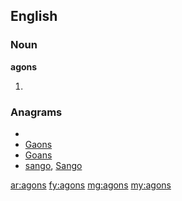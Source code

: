 ==English==
===Noun===
'''agons'''
#{{plural of|[[agon]]}}

===Anagrams===
* {{alphagram|agnos}}
* [[Gaons#English|Gaons]]
* [[Goans#English|Goans]]
* [[sango#English|sango]], [[Sango#English|Sango]]

[[ar:agons]]
[[fy:agons]]
[[mg:agons]]
[[my:agons]]